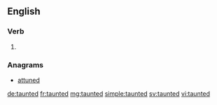==English==

===Verb===
{{head|en|verb form}}

# {{en-past of|taunt}}

===Anagrams===
* [[attuned#English|attuned]]

[[de:taunted]]
[[fr:taunted]]
[[mg:taunted]]
[[simple:taunted]]
[[sv:taunted]]
[[vi:taunted]]